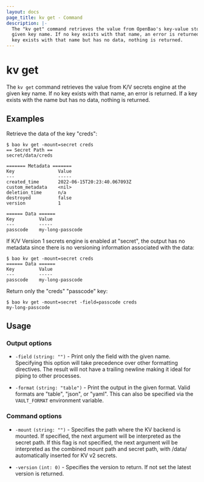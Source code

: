 ```yaml
---
layout: docs
page_title: kv get - Command
description: |-
  The "kv get" command retrieves the value from OpenBao's key-value store at the
  given key name. If no key exists with that name, an error is returned. If a
  key exists with that name but has no data, nothing is returned.
---
```


# kv get

The `kv get` command retrieves the value from K/V secrets engine at the given
key name. If no key exists with that name, an error is returned. If a key exists
with the name but has no data, nothing is returned.

## Examples

Retrieve the data of the key "creds":

```shell-session
$ bao kv get -mount=secret creds
== Secret Path ==
secret/data/creds

======= Metadata =======
Key                Value
---                -----
created_time       2022-06-15T20:23:40.067093Z
custom_metadata    <nil>
deletion_time      n/a
destroyed          false
version            1

====== Data ======
Key         Value
---         -----
passcode    my-long-passcode
```

If K/V Version 1 secrets engine is enabled at "secret", the output has no
metadata since there is no versioning information associated with the data:

```shell-session
$ bao kv get -mount=secret creds
====== Data ======
Key         Value
---         -----
passcode    my-long-passcode
```

Return only the "creds" "passcode" key:

```shell-session
$ bao kv get -mount=secret -field=passcode creds
my-long-passcode
```

## Usage

### Output options

- `-field` `(string: "")` - Print only the field with the given name. Specifying
  this option will take precedence over other formatting directives. The result
  will not have a trailing newline making it ideal for piping to other
  processes.

- `-format` `(string: "table")` - Print the output in the given format. Valid
  formats are "table", "json", or "yaml". This can also be specified via the
  `VAULT_FORMAT` environment variable.

### Command options

- `-mount` `(string: "")` - Specifies the path where the KV backend is mounted. 
  If specified, the next argument will be interpreted as the secret path. If 
  this flag is not specified, the next argument will be interpreted as the 
  combined mount path and secret path, with /data/ automatically inserted for 
  KV v2 secrets.

- `-version` `(int: 0)` - Specifies the version to return. If not set the
  latest version is returned.
